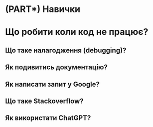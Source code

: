 # (PART\*) Навички {-}

# Що робити коли код не працює?

## Що таке налагодження (debugging)?

## Як подивитись документацію? 

## Як написати запит у Google?

## Що таке Stackoverflow? 

## Як використати ChatGPT?
